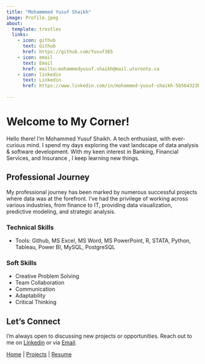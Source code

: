 ```yaml
---
title: "Mohammmed Yusuf Shaikh"
image: Profile.jpeg
about:
  template: trestles
  links:
    - icon: github
      text: Github
      href: https://github.com/Yusuf365
    - icon: email
      text: Email
      href: mailto:mohammedyusuf.shaikh@mail.utoronto.ca
    - icon: linkedin
      text: Linkedin
      href: https://www.linkedin.com/in/mohammed-yusuf-shaikh-5b564323b
      
---
```


# Welcome to My Corner!

Hello there! I'm Mohammed Yusuf Shaikh. A tech enthusiast, with ever-curious mind. I spend my days exploring the vast landscape of data analysis & software development. With my keen interest in Banking, Financial Services, and Insurance , I keep learning new things.


## Professional Journey

My professional journey has been marked by numerous successful projects where data was at the forefront. I've had the privilege of working across various industries, from finance to IT, providing data visualization, predictive modeling, and strategic analysis.


### Technical Skills
- Tools: Github, MS Excel, MS Word, MS PowerPoint, R, STATA, Python, Tableau, Power BI, MySQL, PostgreSQL

### Soft Skills
- Creative Problem Solving
- Team Collaboration
- Communication
- Adaptability
- Critical Thinking

## Let's Connect

I'm always open to discussing new projects or opportunities. Reach out to me on [Linkedin](#) or via [Email](#).

[Home](index.html) | [Projects](projects.html) | [Resume](resume.html)


